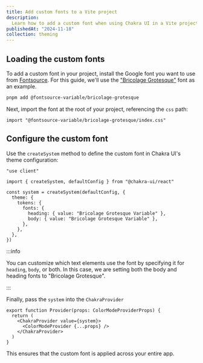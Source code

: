 ```yaml
---
title: Add custom fonts to a Vite project
description:
  Learn how to add a custom font when using Chakra UI in a Vite project
publishedAt: "2024-11-18"
collection: theming
---
```


## Loading the custom fonts

To add a custom font in your project, install the Google font you want to use
from [Fontsource](https://fontsource.org/). For this guide, we'll use the
["Bricolage Grotesque"](https://fontsource.org/fonts/bricolage-grotesque) font
as an example.

```bash
pnpm add @fontsource-variable/bricolage-grotesque
```

Next, import the font at the root of your project, referencing the `css` path:

```tsx title="main.tsx"
import "@fontsource-variable/bricolage-grotesque/index.css"
```

## Configure the custom font

Use the `createSystem` method to define the custom font in Chakra UI's theme
configuration:

```tsx title="components/ui/provider.tsx"
"use client"

import { createSystem, defaultConfig } from "@chakra-ui/react"

const system = createSystem(defaultConfig, {
  theme: {
    tokens: {
      fonts: {
        heading: { value: "Bricolage Grotesque Variable" },
        body: { value: "Bricolage Grotesque Variable" },
      },
    },
  },
})
```

:::info

You can customize which text elements use the font by specifying it for
`heading`, `body`, or both. In this case, we are setting both the body and
heading fonts to "Bricolage Grotesque".

:::

Finally, pass the `system` into the `ChakraProvider`

```tsx title="components/ui/provider.tsx" /value={system}/
export function Provider(props: ColorModeProviderProps) {
  return (
    <ChakraProvider value={system}>
      <ColorModeProvider {...props} />
    </ChakraProvider>
  )
}
```

This ensures that the custom font is applied across your entire app.

